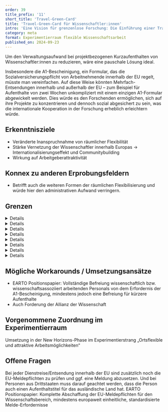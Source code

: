 ```yaml
---
order: 39
title_prefix: '11'
short_title: 'Travel-Green-Card'
title: 'Travel-Green-Card für Wissenschaftler:innen'
intro: 'Eine Vision für grenzenlose Forschung: Die Einführung einer Travel-Green-Card würde Wissenschaftler:innen die Freiheit bieten, international zu arbeiten – ohne den administrativen Aufwand der Sozialversicherungsanmeldung.'
category: meta
format: Experimentierraum flexible Wissenschaftsarbeit
published_on: 2024-09-23
---
```



Um den Verwaltungsaufwand bei projektbezogenen Kurzaufenthalten von Wissenschaftler:innen zu reduzieren, wäre eine pauschale Lösung ideal.

Insbesondere die A1-Bescheinigung, ein Formular, das die Sozialversicherungspflicht von Arbeitnehmende innerhalb der EU regelt, müsste man vereinfachen. Auf diese Weise könnten Mehrfach-Entsendungen innerhalb und außerhalb der EU – zum Beispiel für Aufenthalte von zwei Wochen unkompliziert mit einem einzigen A1-Formular abgewickelt werden. Dies würde es den Forschenden ermöglichen, sich auf ihre Projekte zu konzentrieren und dennoch sozial abgesichert zu sein, was die internationale Kooperation in der Forschung erheblich erleichtern würde.

## Erkenntnisziele

- Veränderte Inanspruchnahme von räumlicher Flexibilität
- Stärke Vernetzung der Wissenschaftler innerhalb Europas → Internationalisierungseffekt und Communitybuilding
- Wirkung auf Arbeitgeberattraktivität

## Konnex zu anderen Erprobungsfeldern

- Betrifft auch die weiteren Formen der räumlichen Flexibilisierung und würde hier den administrativen Aufwand verringern.

## Grenzen

<DetailsGroup>
  <Details summary="Technik">Digitalisierung des Ablaufs</Details>
  <Details summary="Prozess">Schnittstellen aus den Verwaltungssystemen zur Beantragung</Details>
  <Details summary="Führung und Teamarbeit">
    <GrenzeTeamarbeit />
  </Details>
  <Details summary="Kultur">
    <GrenzeKultur />
  </Details>
  <Details summary="Arbeitsrecht">
    <GrenzeArbeitsrecht />
  </Details>
  <Details summary="Steuerrecht">
    <GrenzeSteuerrecht />
  </Details>
  <Details summary="Sozialversicherungsrecht">
    <GrenzeSozialversicherungsrecht />
  </Details>
  <Details summary="Sonstige">
    <GrenzeSonstige />
  </Details>
</DetailsGroup>

## Mögliche Workarounds / Umsetzungsansätze

- <Term t="earto">EARTO</Term> Positionspapier: Vollständige Befreiung wissenschaftlich bzw. wissenschaftsassoziiert arbeitenden Personals von dem Erfordernis
  der A1-Bescheinigung, mindestens jedoch eine Befreiung für kürzere Aufenthalte
- Auch Forderung der Allianz der Wissenschaft

## Vorgenommene Zuordnung im Experimentierraum

Umsetzung in der New Horizons-Phase im Experimentierstrang „Ortsflexible und attraktive Arbeitsmöglichkeiten“

## Offene Fragen

<BubbleQuotes>
  <BubbleQuote>
    Bei jeder Dienstreise/Entsendung innerhalb der EU sind zusätzlich noch die EU-Meldepflichten zu prüfen und ggf. eine Meldung abzusetzen. Und bei
    Personen aus Drittstaaten muss darauf geachtet werden, dass die Person auch einen Aufenthaltstitel für das ausländische Land hat.
  </BubbleQuote>
  <BubbleQuote>
    EARTO Positionspapier: Komplette Abschaffung der EU-Meldepflichten für den Wissenschaftsbereich, mindestens europaweit einheitliche,
    standardisierte Melde-Erfordernisse
  </BubbleQuote>
</BubbleQuotes>
